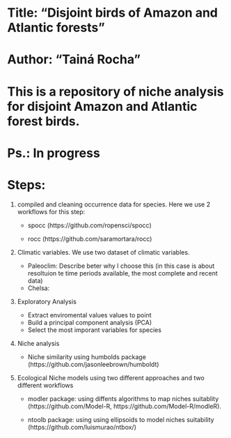 ##############################################################################################
# Title: "Disjoint birds of Amazon and Atlantic forests"
# Author: "Tainá Rocha"
# This is a repository of niche analysis for disjoint Amazon and Atlantic forest birds.
##############################################################################################
# Ps.: In progress

# Steps:

1. compiled and cleaning occurrence data for species. Here we use 2 workflows for this step:

    - spocc (https://github.com/ropensci/spocc)
    
    
    
    - rocc (https://github.com/saramortara/rocc)
2. Climatic variables. We use two dataset of climatic variables.
 
      - Paleoclim: Describe beter why I choose this (in this case is about resoltuion te time periods      available, the most complete and recent data)
      - Chelsa:  
    
3. Exploratory Analysis 

      - Extract enviromental values values to point 
      - Build a principal component analysis (PCA)
      - Select the most imporant variables for species
      
4. Niche analysis 

      - Niche similarity using humbolds package (https://github.com/jasonleebrown/humboldt)
      
5. Ecological Niche models using two different approaches and two different workflows

      - modler package: using diffents algorithms to map niches suitablity  (https://github.com/Model-R,     https://github.com/Model-R/modleR).
      
      - ntoolb package: using using ellipsoids to model niches suitability (https://github.com/luismurao/ntbox/) 

      
